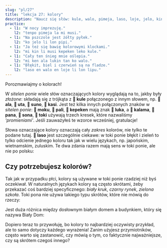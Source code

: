 ```yaml
---
slug: "pl/27"
title: "lekcja 27: kolory"
description: "Naucz się słów: kule, walo, pimeja, laso, loje, jelo, kin!"
practice:
  - l1: "W nocy imprezuję."
    l2: "tenpo pimeja la mi musi."
  - l1: "Na pszczole jest żółty pyłek."
    l2: "ko jelo li lon pipi."
  - l1: "Ja też się bawię kolorowymi klockami."
    l2: "mi kin li musi kepeken leko kule."
  - l1: "Cały ten śnieg mnie oślepia."
    l2: "mi ken ala lukin tan ko walo."
  - l1: "Błękit, biel i czerwień są na fladze."
    l2: "laso en walo en loje li lon lipu."
---
```



Porozmawiajmy o kolorach!

<List>
  <Word sl="kule" m="kolor, rodzaj; kolorowy" />
  <Word sl="walo" m="biały, blady" />
  <Word sl="pimeja" m="czarny, ciemny" />
  <Word sl="loje" m="czerwony, magenta" />
  <Word sl="jelo" m="żółty" />
  <Word sl="laso" m="zielony, turkusowy, niebieski" />
</List>

W *sitelen ponie* wiele słów oznaczających kolory wyglądają na to, jakby były *złożone*: składają się z trójkąta z **󱤞 kule** połączonego z innym słowem, np. **󱤂 ala**, **󱥰 uta**, **󱥤 suno**, **󱤗 kasi**. Jest też kilka innych połączonych znaków w *sitelen ponie*: **󱤶 moku**, **󱥉 pali**, **󱤙 kepeken** mają znak **󱤭 luka**, a **󱤕 kalama**, **󱥌 pana**, **󱥡 sona**, **󱥬 toki** używają trzech kresek, które nazwaliśmy *'promieniami'*. Jeśli zauważyłeś te wzorce wcześniej, gratulacje!

Słowa oznaczające kolory oznaczają cały *zakres* kolorów, nie tylko te podane tutaj. **󱤣 laso** jest szczególnie ciekawe: w toki ponie błękit i zieleń to tylko odcienie jednego koloru tak jak w wielu językach, np. japońskim, wietnamskim, zuluskim. Te dwa zdania razem mają sens w toki ponie, ale nie po polsku:

<List>
  <Word sl="kin" m="także, również" />
  <Sentence sl="sewi li laso." m="Niebo jest niebieskie." />
  <Sentence sl="kasi kin li laso." m="Trawa też jest zielona." />
</List>

## Czy potrzebujesz kolorów?

Tak jak w przypadku płci, kolory są używane w toki ponie rzadziej niż byś oczekiwał. W naturalnych językach kolory są często skrótami, żeby przekazać coś bardziej specyficznego: *biały kruk*, *czarny rynek*, *zielona szkoła*. Toki pona nie używa takiego typu skrótów, które nie mówią do rzeczy:

<List>
  <Sentence sl="waso walo" m="biały ptak, np. <a target='_blank' href='https://en.wikipedia.org/wiki/Anchorage_White_Raven'>kruk o białym upierzeniu z Anchorage</a>" />
  <Sentence sl="jan nasa" m="biały kruk (człowiek o cechach nietypowych)" />
</List>

Jest duża różnica między dosłownym białym domem a budynkiem, który się nazywa Biały Dom:

<List>
  <Sentence sl="tomo walo" m="biały dom (dom dosłownie biały)" />
  <Sentence sl="tomo ni la jan li lawa e ma Mewika." m="Biały Dom (siedziba amerykańskiego rządu)" />
</List>

Dopiero teraz to przywołuję, bo kolory to najbardziej oczywisty przykład, ale to samo dotyczy każdego wyrażenia! Zanim użyjesz przymiotników, często warto się zastanowić, czy mówią o tym, co faktycznie najważniejsze, czy są skrótem czegoś innego?

<Practice exercises={frontmatter.practice} client:load />
